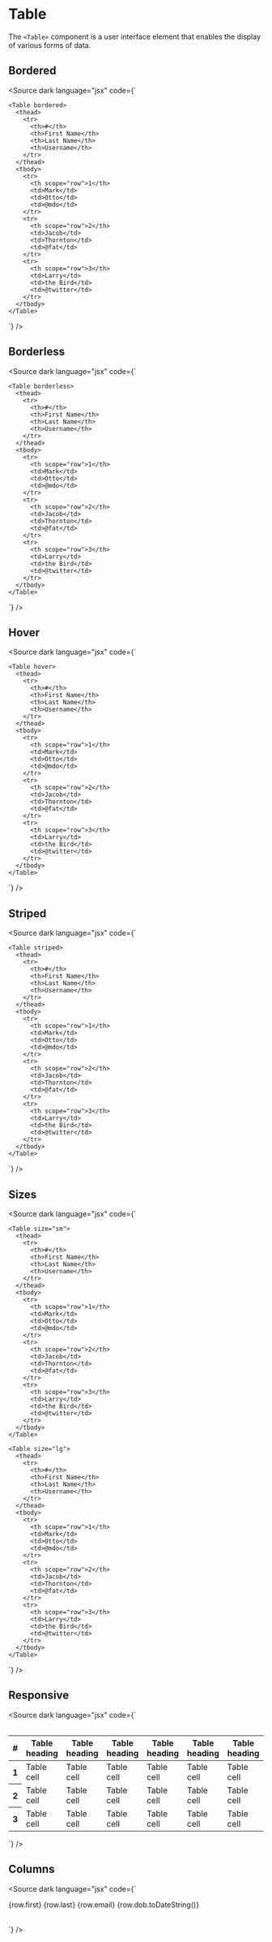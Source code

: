 
<Meta title="Content/Table" />

# Table

The `<Table>` component is a user interface element that enables the display of various forms of data.

<Canvas>
  <Story of={TableStories.Basic} />
</Canvas>

<Controls of={TableStories.Basic} />

## Bordered

<Canvas withSource="none">
  <Story of={TableStories.Bordered} />
</Canvas>

<Source
  dark
  language="jsx"
  code={`
<script lang="ts">
</script>
    <Table bordered>
      <thead>
        <tr>
          <th>#</th>
          <th>First Name</th>
          <th>Last Name</th>
          <th>Username</th>
        </tr>
      </thead>
      <tbody>
        <tr>
          <th scope="row">1</th>
          <td>Mark</td>
          <td>Otto</td>
          <td>@mdo</td>
        </tr>
        <tr>
          <th scope="row">2</th>
          <td>Jacob</td>
          <td>Thornton</td>
          <td>@fat</td>
        </tr>
        <tr>
          <th scope="row">3</th>
          <td>Larry</td>
          <td>the Bird</td>
          <td>@twitter</td>
        </tr>
      </tbody>
    </Table>
`}
/>

## Borderless

<Canvas withSource="none">
  <Story of={TableStories.Borderless} />
</Canvas>

<Source
  dark
  language="jsx"
  code={`
<script lang="ts">
</script>
    <Table borderless>
      <thead>
        <tr>
          <th>#</th>
          <th>First Name</th>
          <th>Last Name</th>
          <th>Username</th>
        </tr>
      </thead>
      <tbody>
        <tr>
          <th scope="row">1</th>
          <td>Mark</td>
          <td>Otto</td>
          <td>@mdo</td>
        </tr>
        <tr>
          <th scope="row">2</th>
          <td>Jacob</td>
          <td>Thornton</td>
          <td>@fat</td>
        </tr>
        <tr>
          <th scope="row">3</th>
          <td>Larry</td>
          <td>the Bird</td>
          <td>@twitter</td>
        </tr>
      </tbody>
    </Table>
`}
/>

## Hover

<Canvas withSource="none">
  <Story of={TableStories.Hover} />
</Canvas>

<Source
  dark
  language="jsx"
  code={`
<script lang="ts">
</script>
    <Table hover>
      <thead>
        <tr>
          <th>#</th>
          <th>First Name</th>
          <th>Last Name</th>
          <th>Username</th>
        </tr>
      </thead>
      <tbody>
        <tr>
          <th scope="row">1</th>
          <td>Mark</td>
          <td>Otto</td>
          <td>@mdo</td>
        </tr>
        <tr>
          <th scope="row">2</th>
          <td>Jacob</td>
          <td>Thornton</td>
          <td>@fat</td>
        </tr>
        <tr>
          <th scope="row">3</th>
          <td>Larry</td>
          <td>the Bird</td>
          <td>@twitter</td>
        </tr>
      </tbody>
    </Table>
`}
/>

## Striped

<Canvas withSource="none">
  <Story of={TableStories.Striped} />
</Canvas>

<Source
  dark
  language="jsx"
  code={`
<script lang="ts">
</script>
    <Table striped>
      <thead>
        <tr>
          <th>#</th>
          <th>First Name</th>
          <th>Last Name</th>
          <th>Username</th>
        </tr>
      </thead>
      <tbody>
        <tr>
          <th scope="row">1</th>
          <td>Mark</td>
          <td>Otto</td>
          <td>@mdo</td>
        </tr>
        <tr>
          <th scope="row">2</th>
          <td>Jacob</td>
          <td>Thornton</td>
          <td>@fat</td>
        </tr>
        <tr>
          <th scope="row">3</th>
          <td>Larry</td>
          <td>the Bird</td>
          <td>@twitter</td>
        </tr>
      </tbody>
    </Table>
`}
/>

## Sizes

<Canvas withSource="none">
  <Story of={TableStories.Sizes} />
</Canvas>

<Source dark language="jsx" code={`
<script lang="ts">
</script>
    <Table size="sm">
      <thead>
        <tr>
          <th>#</th>
          <th>First Name</th>
          <th>Last Name</th>
          <th>Username</th>
        </tr>
      </thead>
      <tbody>
        <tr>
          <th scope="row">1</th>
          <td>Mark</td>
          <td>Otto</td>
          <td>@mdo</td>
        </tr>
        <tr>
          <th scope="row">2</th>
          <td>Jacob</td>
          <td>Thornton</td>
          <td>@fat</td>
        </tr>
        <tr>
          <th scope="row">3</th>
          <td>Larry</td>
          <td>the Bird</td>
          <td>@twitter</td>
        </tr>
      </tbody>
    </Table>

    <Table size="lg">
      <thead>
        <tr>
          <th>#</th>
          <th>First Name</th>
          <th>Last Name</th>
          <th>Username</th>
        </tr>
      </thead>
      <tbody>
        <tr>
          <th scope="row">1</th>
          <td>Mark</td>
          <td>Otto</td>
          <td>@mdo</td>
        </tr>
        <tr>
          <th scope="row">2</th>
          <td>Jacob</td>
          <td>Thornton</td>
          <td>@fat</td>
        </tr>
        <tr>
          <th scope="row">3</th>
          <td>Larry</td>
          <td>the Bird</td>
          <td>@twitter</td>
        </tr>
      </tbody>
    </Table>

`} />

## Responsive

<Canvas withSource="none">
  <Story of={TableStories.Responsive} />
</Canvas>

<Source
  dark
  language="jsx"
  code={`
<script lang="ts">
</script>
  
<Table responsive>
  <Table>
    <thead>
      <tr>
        <th>#</th>
        <th>Table heading</th>
        <th>Table heading</th>
        <th>Table heading</th>
        <th>Table heading</th>
        <th>Table heading</th>
        <th>Table heading</th>
      </tr>
    </thead>
    <tbody>
      <tr>
        <th scope="row">1</th>
        <td>Table cell</td>
        <td>Table cell</td>
        <td>Table cell</td>
        <td>Table cell</td>
        <td>Table cell</td>
        <td>Table cell</td>
      </tr>
      <tr>
        <th scope="row">2</th>
        <td>Table cell</td>
        <td>Table cell</td>
        <td>Table cell</td>
        <td>Table cell</td>
        <td>Table cell</td>
        <td>Table cell</td>
      </tr>
      <tr>
        <th scope="row">3</th>
        <td>Table cell</td>
        <td>Table cell</td>
        <td>Table cell</td>
        <td>Table cell</td>
        <td>Table cell</td>
        <td>Table cell</td>
      </tr>
    </tbody>
  </Table>
`}
/>

## Columns

<Canvas withSource="none">
  <Story of={TableStories.Columns} />
</Canvas>

<Source
  dark
  language="jsx"
  code={`
<script lang="ts">
  const ROWS = [
    {
      first: 'Rufus',
      last: 'Sarsparilla',
      email: 'rufus.sarsparilla@example.com',
      dob: new Date(1968, 6, 15)
    },
    {
      first: 'Albert',
      last: 'Armadillo',
      email: 'albert.armadillo@example.com',
      dob: new Date(1972, 7, 17)
    },
    {
      first: 'Arron',
      last: 'Douglas',
      email: 'arron.douglas@example.com',
      dob: new Date(1982, 4, 1)
    },
    {
      first: 'Reginald',
      last: 'Rhodes',
      email: 'reginald.rhodes@example.com',
      dob: new Date(1968, 8, 14)
    },
    {
      first: 'Jimmy',
      last: 'Mendoza',
      email: 'jimmy.mendoza@example.com',
      dob: new Date(1964, 1, 1)
    },
    {
      first: 'Georgia',
      last: 'Montgomery',
      email: 'georgia.montgomery@example.com',
      dob: new Date(1960, 6, 4)
    },
    {
      first: 'Serenity',
      last: 'Thomas',
      email: 'serenity.thomas@example.com',
      dob: new Date(1973, 0, 11)
    },
    {
      first: 'Tonya',
      last: 'Elliott',
      email: 'tonya.elliott@example.com',
      dob: new Date(1954, 7, 17)
    },
    {
      first: 'Maxine',
      last: 'Turner',
      email: 'maxine.turner@example.com',
      dob: new Date(1961, 8, 19)
    },
    {
      first: 'Max',
      last: 'Headroom',
      email: 'max.headroom@example.com',
      dob: new Date(1984, 6, 1)
    }
  ];
</script>

<Table rows={ROWS} let:row>
  <Column header="First Name" width="8rem">
    {row.first}
  </Column>
  <Column header="Last Name" width="8rem">
    {row.last}
  </Column>
  <Column header="Email">{row.email}</Column>
  <Column header="Birthdate" width="10rem" class="text-right">
    {row.dob.toDateString()}
  </Column>
</Table>
`} />
